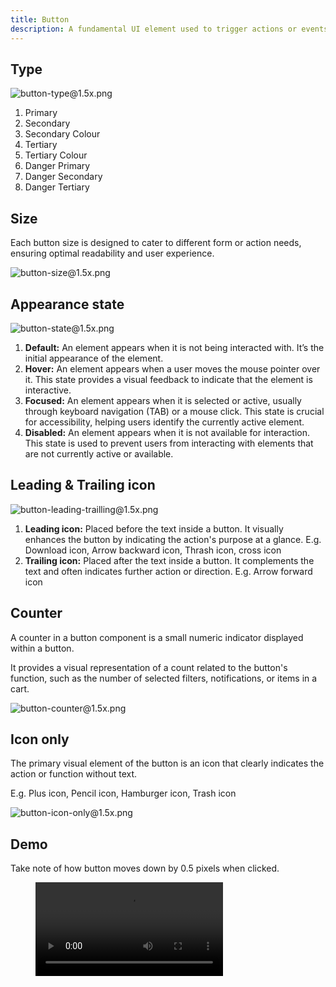 ```yaml
---
title: Button
description: A fundamental UI element used to trigger actions or events. It ensures consistency, accessibility, and a clear call to action.
---
```



## Type

![button-type@1.5x.png](/design/button-type1.5x.png)

1. Primary
2. Secondary
3. Secondary Colour
4. Tertiary
5. Tertiary Colour
6. Danger Primary
7. Danger Secondary
8. Danger Tertiary

## Size

Each button size is designed to cater to different form or action needs, ensuring optimal readability and user experience.

![button-size@1.5x.png](/design/button-size1.5x.png)

## Appearance state

![button-state@1.5x.png](/design/button-state1.5x.png)

1. **Default:** An element appears when it is not being interacted with. It’s the initial appearance of the element.
2. **Hover:** An element appears when a user moves the mouse pointer over it. This state provides a visual feedback to indicate that the element is interactive.
3. **Focused:** An element appears when it is selected or active, usually through keyboard navigation (TAB) or a mouse click. This state is crucial for accessibility, helping users identify the currently active element.
4. **Disabled:** An element appears when it is not available for interaction. This state is used to prevent users from interacting with elements that are not currently active or available.

## Leading & Trailing icon

![button-leading-trailling@1.5x.png](/design/button-leading-trailling1.5x.png)

1. **Leading icon:** Placed before the text inside a button. It visually enhances the button by indicating the action's purpose at a glance.
   E.g. Download icon, Arrow backward icon, Thrash icon, cross icon
2. **Trailing icon:** Placed after the text inside a button. It complements the text and often indicates further action or direction.
   E.g. Arrow forward icon

## Counter

A counter in a button component is a small numeric indicator displayed within a button.

It provides a visual representation of a count related to the button's function, such as the number of selected filters, notifications, or items in a cart.

![button-counter@1.5x.png](/design/button-counter1.5x.png)

## Icon only

The primary visual element of the button is an icon that clearly indicates the action or function without text.

E.g. Plus icon, Pencil icon, Hamburger icon, Trash icon

![button-icon-only@1.5x.png](/design/button-icon-only1.5x.png)

## Demo

Take note of how button moves down by 0.5 pixels when clicked.

<figure>
  <video controls="true" allowfullscreen="true">
    <source src={s3("/design/button-demo.mov")} type="video/mp4" />
  </video>
</figure>
